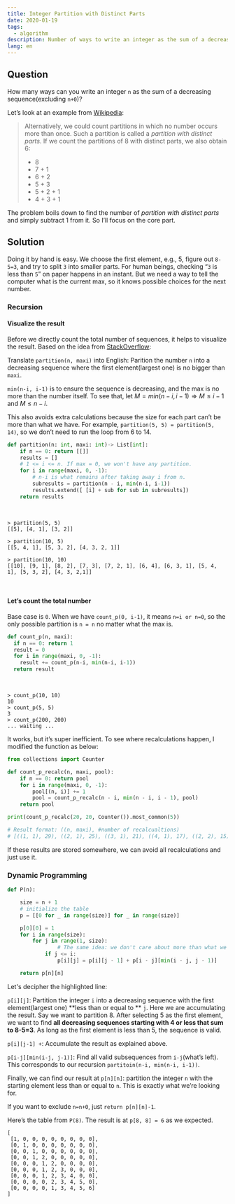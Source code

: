 ```yaml
---
title: Integer Partition with Distinct Parts
date: 2020-01-19
tags:
  - algorithm
description: Number of ways to write an integer as the sum of a decreasing sequence, e.g., 5=4+1=3+2
lang: en
---
```


## Question

How many ways can you write an integer `n` as the sum of a decreasing sequence(excluding `n+0`)?

Let’s look at an example from [Wikipedia](<https://en.wikipedia.org/wiki/Partition_(number_theory)>):

> Alternatively, we could count partitions in which no number occurs more than once. Such a partition is called a _partition with distinct parts_. If we count the partitions of 8 with distinct parts, we also obtain 6:
>
> - 8
> - 7 + 1
> - 6 + 2
> - 5 + 3
> - 5 + 2 + 1
> - 4 + 3 + 1

The problem boils down to find the number of _partition with distinct parts_ and simply subtract 1 from it. So I’ll focus on the core part.

## Solution

Doing it by hand is easy. We choose the first element, e.g., 5, figure out `8-5=3`, and try to split `3` into smaller parts. For human beings, checking “`3` is less than `5`” on paper happens in an instant. But we need a way to tell the computer what is the current max, so it knows possible choices for the next number.

### Recursion

#### Visualize the result

Before we directly count the total number of sequences, it helps to visualize the result. Based on the idea from [StackOverflow](https://stackoverflow.com/a/14162865):

Translate `partition(n, maxi)` into English: Parition the number `n` into a decreasing sequence where the first element(largest one) is no bigger than `maxi`.

`min(n-i, i-1)` is to ensure the sequence is decreasing, and the max is no more than the number itself. To see that, let $M = min(n-i, i-1) \Rightarrow M \leq i-1 \text{ and } M \leq n-i$.

This also avoids extra calculations because the size for each part can’t be more than what we have. For example, `partition(5, 5) = partition(5, 14)`, so we don’t need to run the loop from 6 to 14.

```python
def partition(n: int, maxi: int)-> List[int]:
    if n == 0: return [[]]
    results = []
    # 1 <= i <= n. If max = 0, we won't have any partition.
    for i in range(maxi, 0, -1):
      	# n-i is what remains after taking away i from n.
        subresults = partition(n - i, min(n-i, i-1))
        results.extend([ [i] + sub for sub in subresults])
    return results
```

<br />

```shell
> partition(5, 5)
[[5], [4, 1], [3, 2]]

> partition(10, 5)
[[5, 4, 1], [5, 3, 2], [4, 3, 2, 1]]

> partition(10, 10)
[[10], [9, 1], [8, 2], [7, 3], [7, 2, 1], [6, 4], [6, 3, 1], [5, 4, 1], [5, 3, 2], [4, 3, 2,1]]
```

<br />

#### Let’s count the total number

Base case is `0`. When we have `count_p(0, i-1)`, it means `n=i or n=0`, so the only possible partition is `n = n` no matter what the max is.

```python
def count_p(n, maxi):
  if n == 0: return 1
  result = 0
  for i in range(maxi, 0, -1):
    result += count_p(n-i, min(n-i, i-1))
  return result
```

<br />

```shell
> count_p(10, 10)
10
> count_p(5, 5)
3
> count_p(200, 200)
... waiting ...
```

It works, but it’s super inefficient. To see where recalculations happen, I modified the function as below:

```python
from collections import Counter

def count_p_recalc(n, maxi, pool):
    if n == 0: return pool
    for i in range(maxi, 0, -1):
        pool[(n, i)] += 1
        pool = count_p_recalc(n - i, min(n - i, i - 1), pool)
    return pool

print(count_p_recalc(20, 20, Counter()).most_common(5))

# Result format: ((n, maxi), #number of recalcualtions)
# [((1, 1), 29), ((2, 1), 25), ((3, 1), 21), ((4, 1), 17), ((2, 2), 15)]
```

If these results are stored somewhere, we can avoid all recalculations and just use it.

### Dynamic Programming

```python {12}
def P(n):

    size = n + 1
    # initialize the table
    p = [[0 for _ in range(size)] for _ in range(size)]

    p[0][0] = 1
    for i in range(size):
        for j in range(1, size):
         		# The same idea: we don't care about more than what we have
            if j <= i:
                p[i][j] = p[i][j - 1] + p[i - j][min(i - j, j - 1)]

    return p[n][n]
```

Let's decipher the highlighted line:

`p[i][j]`: Partition the integer `i` into a decreasing sequence with the first element(largest one) **less than or equal to ** `j`. Here we are accumulating the result. Say we want to partition 8. After selecting 5 as the first element, we want to find **all decreasing sequences starting with 4 or less that sum to 8-5=3**. As long as the first element is less than 5, the sequence is valid.

`p[i][j-1] +`: Accumulate the result as explained above.

`p[i-j][min(i-j, j-1)]`: Find all valid subsequences from `i-j`(what’s left). This corresponds to our recursion `partitoin(n-i, min(n-i, i-1))`.

Finally, we can find our result at `p[n][n]`: partition the integer `n` with the starting element less than or equal to `n`. This is exactly what we’re looking for.

If you want to exclude `n=n+0`, just `return p[n][n]-1`.

Here’s the table from `P(8)`. The result is at `p[8, 8] = 6` as we expected.

```
[
 [1, 0, 0, 0, 0, 0, 0, 0, 0],
 [0, 1, 0, 0, 0, 0, 0, 0, 0],
 [0, 0, 1, 0, 0, 0, 0, 0, 0],
 [0, 0, 1, 2, 0, 0, 0, 0, 0],
 [0, 0, 0, 1, 2, 0, 0, 0, 0],
 [0, 0, 0, 1, 2, 3, 0, 0, 0],
 [0, 0, 0, 1, 2, 3, 4, 0, 0],
 [0, 0, 0, 0, 2, 3, 4, 5, 0],
 [0, 0, 0, 0, 1, 3, 4, 5, 6]
]
```
